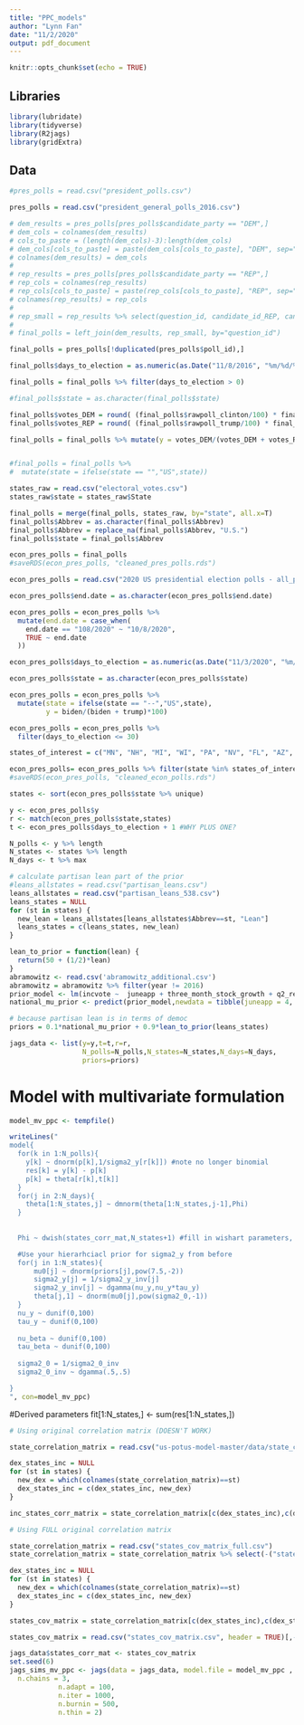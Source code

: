 ```yaml
---
title: "PPC_models"
author: "Lynn Fan"
date: "11/2/2020"
output: pdf_document
---
```


```r
knitr::opts_chunk$set(echo = TRUE)
```

## Libraries

```r
library(lubridate)
library(tidyverse)
library(R2jags)
library(gridExtra)
```

## Data

```r

#pres_polls = read.csv("president_polls.csv")

pres_polls = read.csv("president_general_polls_2016.csv")

# dem_results = pres_polls[pres_polls$candidate_party == "DEM",]
# dem_cols = colnames(dem_results)
# cols_to_paste = (length(dem_cols)-3):length(dem_cols)
# dem_cols[cols_to_paste] = paste(dem_cols[cols_to_paste], "DEM", sep="_")
# colnames(dem_results) = dem_cols
# 
# rep_results = pres_polls[pres_polls$candidate_party == "REP",]
# rep_cols = colnames(rep_results)
# rep_cols[cols_to_paste] = paste(rep_cols[cols_to_paste], "REP", sep="_")
# colnames(rep_results) = rep_cols
# 
# rep_small = rep_results %>% select(question_id, candidate_id_REP, candidate_name_REP, pct_REP)
# 
# final_polls = left_join(dem_results, rep_small, by="question_id")

final_polls = pres_polls[!duplicated(pres_polls$poll_id),]

final_polls$days_to_election = as.numeric(as.Date("11/8/2016", "%m/%d/%y")-as.Date(final_polls$enddate, "%m/%d/%y"))

final_polls = final_polls %>% filter(days_to_election > 0)

#final_polls$state = as.character(final_polls$state)

final_polls$votes_DEM = round( (final_polls$rawpoll_clinton/100) * final_polls$samplesize)
final_polls$votes_REP = round( (final_polls$rawpoll_trump/100) * final_polls$samplesize)

final_polls = final_polls %>% mutate(y = votes_DEM/(votes_DEM + votes_REP)*100)


#final_polls = final_polls %>%
#  mutate(state = ifelse(state == "","US",state))

states_raw = read.csv("electoral_votes.csv")
states_raw$state = states_raw$State

final_polls = merge(final_polls, states_raw, by="state", all.x=T)
final_polls$Abbrev = as.character(final_polls$Abbrev)
final_polls$Abbrev = replace_na(final_polls$Abbrev, "U.S.")
final_polls$state = final_polls$Abbrev

econ_pres_polls = final_polls
#saveRDS(econ_pres_polls, "cleaned_pres_polls.rds")
```

```r

econ_pres_polls = read.csv("2020 US presidential election polls - all_polls.csv")

econ_pres_polls$end.date = as.character(econ_pres_polls$end.date)

econ_pres_polls = econ_pres_polls %>%
  mutate(end.date = case_when(
    end.date == "108/2020" ~ "10/8/2020",
    TRUE ~ end.date
  ))

econ_pres_polls$days_to_election = as.numeric(as.Date("11/3/2020", "%m/%d/%y")-as.Date(econ_pres_polls$end.date, "%m/%d/%y"))

econ_pres_polls$state = as.character(econ_pres_polls$state)

econ_pres_polls = econ_pres_polls %>%
  mutate(state = ifelse(state == "--","US",state),
         y = biden/(biden + trump)*100)

```

```r
econ_pres_polls = econ_pres_polls %>%
  filter(days_to_election <= 30)

states_of_interest = c("MN", "NH", "MI", "WI", "PA", "NV", "FL", "AZ", "NC", "GA", "IA", "OH", "TX")

econ_pres_polls= econ_pres_polls %>% filter(state %in% states_of_interest)
#saveRDS(econ_pres_polls, "cleaned_econ_polls.rds")
```

```r
states <- sort(econ_pres_polls$state %>% unique)

y <- econ_pres_polls$y
r <- match(econ_pres_polls$state,states)
t <- econ_pres_polls$days_to_election + 1 #WHY PLUS ONE?

N_polls <- y %>% length
N_states <- states %>% length
N_days <- t %>% max

# calculate partisan lean part of the prior
#leans_allstates = read.csv("partisan_leans.csv")
leans_allstates = read.csv("partisan_leans_538.csv")
leans_states = NULL
for (st in states) {
  new_lean = leans_allstates[leans_allstates$Abbrev==st, "Lean"]
  leans_states = c(leans_states, new_lean)
}

lean_to_prior = function(lean) {
  return(50 + (1/2)*lean)
}
abramowitz <- read.csv('abramowitz_additional.csv')
abramowitz = abramowitz %>% filter(year != 2016)
prior_model <- lm(incvote ~  juneapp + three_month_stock_growth + q2_real_income_growth, data = abramowitz)
national_mu_prior <- predict(prior_model,newdata = tibble(juneapp = 4, three_month_stock_growth = 0.003383248, q2_real_income_growth = 1.8))
```


```r
# because partisan lean is in terms of democ
priors = 0.1*national_mu_prior + 0.9*lean_to_prior(leans_states)

jags_data <- list(y=y,t=t,r=r,
                  N_polls=N_polls,N_states=N_states,N_days=N_days,
                  priors=priors)
```


# Model with multivariate formulation

```r
model_mv_ppc <- tempfile()

writeLines("
model{
  for(k in 1:N_polls){
    y[k] ~ dnorm(p[k],1/sigma2_y[r[k]]) #note no longer binomial
    res[k] = y[k] - p[k]
    p[k] = theta[r[k],t[k]]
  }
  for(j in 2:N_days){
    theta[1:N_states,j] ~ dmnorm(theta[1:N_states,j-1],Phi)
  }
  
  
  Phi ~ dwish(states_corr_mat,N_states+1) #fill in wishart parameters, google JAGS wishart distribution should turn it up

  #Use your hierarhciacl prior for sigma2_y from before 
  for(j in 1:N_states){
      mu0[j] ~ dnorm(priors[j],pow(7.5,-2))
      sigma2_y[j] = 1/sigma2_y_inv[j]
      sigma2_y_inv[j] ~ dgamma(nu_y,nu_y*tau_y) 
      theta[j,1] ~ dnorm(mu0[j],pow(sigma2_0,-1))
  }
  nu_y ~ dunif(0,100)
  tau_y ~ dunif(0,100)
  
  nu_beta ~ dunif(0,100)
  tau_beta ~ dunif(0,100)
  
  sigma2_0 = 1/sigma2_0_inv
  sigma2_0_inv ~ dgamma(.5,.5)

}
", con=model_mv_ppc)
```

  #Derived parameters
  fit[1:N_states,] <- sum(res[1:N_states,])

```r
# Using original correlation matrix (DOESN'T WORK)

state_correlation_matrix = read.csv("us-potus-model-master/data/state_correlation_matrix.csv")

dex_states_inc = NULL
for (st in states) {
  new_dex = which(colnames(state_correlation_matrix)==st)
  dex_states_inc = c(dex_states_inc, new_dex)
}

inc_states_corr_matrix = state_correlation_matrix[c(dex_states_inc),c(dex_states_inc)]
```

```r
# Using FULL original correlation matrix

state_correlation_matrix = read.csv("states_cov_matrix_full.csv")
state_correlation_matrix = state_correlation_matrix %>% select(-("state"))

dex_states_inc = NULL
for (st in states) {
  new_dex = which(colnames(state_correlation_matrix)==st)
  dex_states_inc = c(dex_states_inc, new_dex)
}

states_cov_matrix = state_correlation_matrix[c(dex_states_inc),c(dex_states_inc)]
```


```r
states_cov_matrix = read.csv("states_cov_matrix.csv", header = TRUE)[,-1]
```

```r
jags_data$states_corr_mat <- states_cov_matrix
set.seed(6)  
jags_sims_mv_ppc <- jags(data = jags_data, model.file = model_mv_ppc , parameters.to.save = c("theta","Sigma","p","sigma2_y","res"),
  n.chains = 3,
            n.adapt = 100,
            n.iter = 1000,
            n.burnin = 500,
            n.thin = 2)
```

